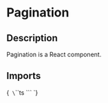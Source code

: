 
<Meta title="Components/Pagination" of={PaginationStories} />

# Pagination

## Description

Pagination is a React component.

## Imports

<Markdown>{`
\`\`\`ts
\`\`\`
`}</Markdown>

<Primary />

<ArgsTable of={Pagination}/>


